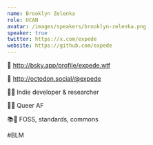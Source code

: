 ```yaml
---
name: Brooklyn Zelenka
role: UCAN
avatar: /images/speakers/brooklyn-zelenka.png
speaker: true
twitter: https://x.com/expede
website: https://github.com/expede
---
```


🦋 http://bsky.app/profile/expede.wtf

🐘 http://octodon.social/@expede

👩‍🔬 Indie developer & researcher

🏳️‍🌈 Queer AF

📚🤝 FOSS, standards, commons

#BLM
